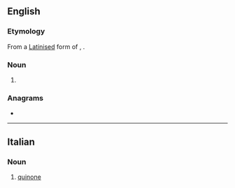 ==English==

===Etymology===
From a [[New Latin|Latinised]] form of {{der|en|es|quinina||quinine}}, {{suffix|en||one}}.

===Noun===
{{en-noun}}

# {{lb|en|chemistry}} {{dated form of|en|quinone}}

{{Webster 1913}}

===Anagrams===
* {{anagrams|en|a=cehinno|Incheon}}

----

==Italian==

===Noun===
{{it-noun|m}}

# {{lb|it|organic chemistry}} [[quinone]]